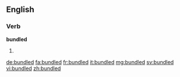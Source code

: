 ==English==

===Verb===
'''bundled'''

# {{past of|bundle}}

[[de:bundled]]
[[fa:bundled]]
[[fr:bundled]]
[[it:bundled]]
[[mg:bundled]]
[[sv:bundled]]
[[vi:bundled]]
[[zh:bundled]]